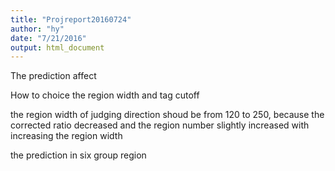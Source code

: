 ```yaml
---
title: "Projreport20160724"
author: "hy"
date: "7/21/2016"
output: html_document
---
```


The prediction affect


How to choice the region width and tag cutoff


the region width of judging direction shoud be from 120 to 250, because the corrected ratio decreased and the region number slightly increased with increasing the region width   


the prediction in six group region


